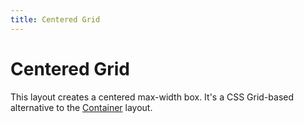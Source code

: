 ```yaml
---
title: Centered Grid
---
```



# Centered Grid

This layout creates a centered max-width box.
It's a CSS Grid-based alternative to the [Container](/container) layout.

<Editor component={CenteredGrid} />

